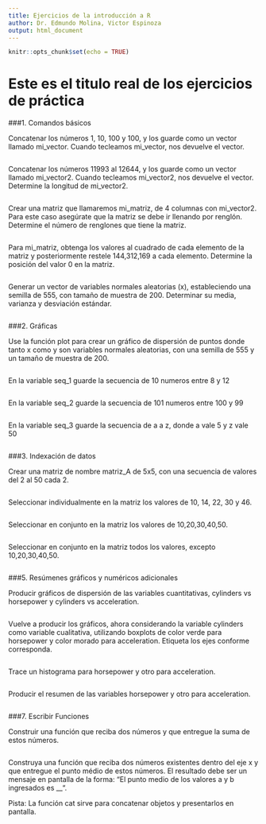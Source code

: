 ---
title: Ejercicios de la introducción a R
author: Dr. Edmundo Molina, Victor Espinoza
output: html_document
---

```{r setup, include=FALSE}
knitr::opts_chunk$set(echo = TRUE)
```
# Este es el titulo real de los ejercicios de práctica
###1. Comandos básicos

Concatenar los números 1, 10, 100 y 100, y los guarde como un vector llamado mi_vector. Cuando tecleamos mi_vector, nos devuelve el vector.

```{r}

```

Concatenar los números 11993 al 12644, y los guarde como un vector llamado mi_vector2. Cuando tecleamos mi_vector2, nos devuelve el vector. Determine la longitud de mi_vector2.

```{r}

```

Crear una matriz que llamaremos mi_matriz, de 4 columnas con mi_vector2. Para este caso asegúrate que la matriz se debe ir llenando por renglón. Determine el número de renglones que tiene la matriz.

```{r}

```

Para mi_matriz, obtenga los valores al cuadrado de cada elemento de la matriz y posteriormente restele 144,312,169 a cada elemento. Determine la posición del valor 0 en la matriz.

```{r}

```

Generar un vector de variables normales aleatorias (x), estableciendo una semilla de 555, con tamaño de muestra de 200. Determinar su media, varianza y desviación estándar.

```{r}

```

###2. Gráficas

Use la función plot para crear un gráfico de dispersión de puntos donde tanto x como y son variables normales aleatorias, con una semilla de 555 y un tamaño de muestra de 200.

```{r}

```

En la variable seq_1 guarde la secuencia de 10 numeros entre 8 y 12

```{r}

```

En la variable seq_2 guarde la secuencia de 101 numeros entre 100 y 99

```{r}

```

En la variable seq_3 guarde la secuencia de a a z, donde a vale 5 y z vale 50

```{r}

```

###3. Indexación de datos

Crear una matriz de nombre matriz_A de 5x5, con una secuencia de valores del 2 al 50 cada 2.

```{r}

```

Seleccionar individualmente en la matriz los valores de 10, 14, 22, 30 y 46.

```{r}

```

Seleccionar en conjunto en la matriz los valores de 10,20,30,40,50.

```{r}

```

Seleccionar en conjunto en la matriz todos los valores, excepto 10,20,30,40,50.

```{r}

```

###5. Resúmenes gráficos y numéricos adicionales

Producir gráficos de dispersión de las variables cuantitativas, cylinders vs horsepower y cylinders vs acceleration.

```{r}

```

Vuelve a producir los gráficos, ahora considerando la variable cylinders como variable cualitativa, utilizando boxplots de color verde para horsepower y color morado para acceleration. Etiqueta los ejes conforme corresponda.

```{r}

```

Trace un histograma para horsepower y otro para acceleration.

```{r}

```

Producir el resumen de las variables horsepower y otro para acceleration.

```{r}

```

###7. Escribir Funciones

Construir una función que reciba dos números y que entregue la suma de estos números.

```{r}

```

Construya una función que reciba dos números existentes dentro del eje x y que entregue el punto médio de estos números. El resultado debe ser un mensaje en pantalla de la forma: "El punto medio de los valores a y b ingresados es __".

Pista: La función cat sirve para concatenar objetos y presentarlos en pantalla.

```{r}

```
